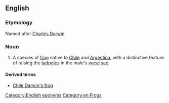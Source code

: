 ==English==
{{wikipedia}}

===Etymology===
Named after [[w:Charles Darwin|Charles Darwin]]

===Noun===
{{en-noun|sg=[[Darwin]]'s [[frog]]}}

# A species of [[frog]] native to [[Chile]] and [[Argentina]], with a distinctive feature of raising the [[tadpoles]] in the male's [[vocal sac]].

====Derived terms====
* [[Chile Darwin's frog]]

[[Category:English eponyms]]
[[Category:en:Frogs]]